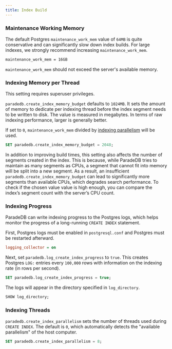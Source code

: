 ```yaml
---
title: Index Build
---
```


### Maintenance Working Memory

The default Postgres `maintenance_work_mem` value of `64MB` is quite conservative and can significantly slow down index builds. For large indexes,
we strongly recommend increasing `maintenance_work_mem`.

```bash postgresql.conf
maintenance_work_mem = 16GB
```

`maintenance_work_mem` should not exceed the server's available memory.

### Indexing Memory per Thread

<Note>This setting requires superuser privileges.</Note>

`paradedb.create_index_memory_budget` defaults to `1024MB`. It sets the amount of memory to dedicate per indexing thread before the index segment needs to be
written to disk. The value is measured in megabytes. In terms of raw indexing performance, larger is generally better.

If set to `0`, `maintenance_work_mem` divided by [indexing parallelism](#indexing-threads) will be used.

```sql
SET paradedb.create_index_memory_budget = 2048;
```

In addition to improving build times, this setting also affects the number of segments created in the index. This is because, while ParadeDB tries to maintain as many segments as CPUs, a segment that cannot fit into memory will be split into a new segment. As a result, an insufficient `paradedb.create_index_memory_budget` can lead to significantly more segments than available CPUs, which degrades search performance. To check if the chosen value value is high enough, you can compare the index’s segment count with the server’s CPU count.

### Indexing Progress

ParadeDB can write indexing progress to the Postgres logs, which helps monitor the progress of a long-running `CREATE INDEX` statement.

First, Postgres logs must be enabled in `postgresql.conf` and Postgres must be restarted afterward.

```ini postgresql.conf
logging_collector = on
```

Next, set `paradedb.log_create_index_progress` to `true`. This creates Postgres `LOG:` entries every `100,000` rows with information on the indexing rate (in rows per second).

```sql
SET paradedb.log_create_index_progress = true;
```

The logs will appear in the directory specified in `log_directory`.

```sql
SHOW log_directory;
```

### Indexing Threads

`paradedb.create_index_parallelism` sets the number of threads used during `CREATE INDEX`. The default is `0`, which
automatically detects the "available parallelism" of the host computer.

```sql
SET paradedb.create_index_parallelism = 8;
```

